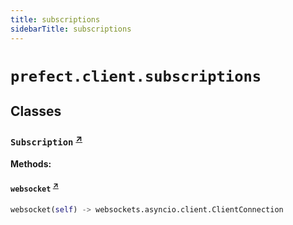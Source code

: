 ```yaml
---
title: subscriptions
sidebarTitle: subscriptions
---
```


# `prefect.client.subscriptions`

## Classes

### `Subscription` <sup><a href="https://github.com/PrefectHQ/prefect/blob/main/src/prefect/client/subscriptions.py#L23" target="_blank">↗</a></sup>

**Methods:**

#### `websocket` <sup><a href="https://github.com/PrefectHQ/prefect/blob/main/src/prefect/client/subscriptions.py#L49" target="_blank">↗</a></sup>

```python
websocket(self) -> websockets.asyncio.client.ClientConnection
```
